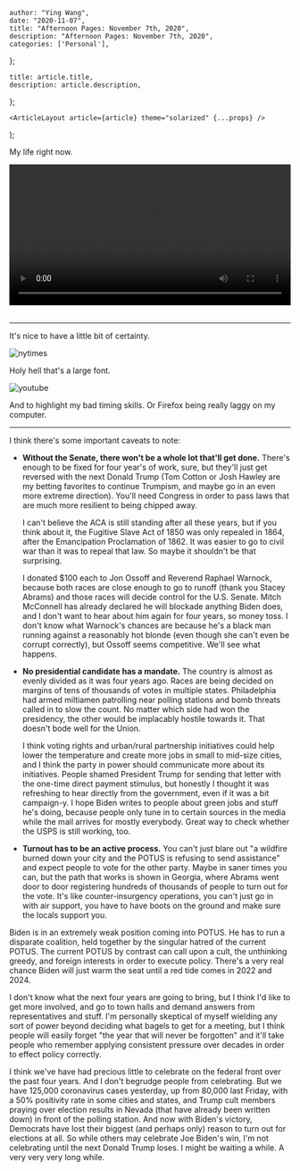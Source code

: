

    author: "Ying Wang",
    date: "2020-11-07",
    title: "Afternoon Pages: November 7th, 2020",
    description: "Afternoon Pages: November 7th, 2020",
    categories: ['Personal'],
};

    title: article.title,
    description: article.description,
};

    <ArticleLayout article={article} theme="solarized" {...props} />
);


My life right now.

<!-- https://stackoverflow.com/a/26276254 -->

<video style="width: 100%; width: -moz-available; width: -webkit-fill-available;
    width: fill-available; max-width: 100%;" controls> <source
    src="/video/general/covid.mp4" type="video/mp4"> Your browser does not
support HTML5 video. </video> <br/> <br/>

---

It's nice to have a little bit of certainty.

![nytimes](/img/posts/2020/11/07/morning_pages_1.jpg)

Holy hell that's a large font.

![youtube](/img/posts/2020/11/07/morning_pages_2.jpg)

And to highlight my bad timing skills. Or Firefox being really laggy on my
computer.

---

I think there's some important caveats to note:

- **Without the Senate, there won't be a whole lot that'll get done.** There's
  enough to be fixed for four year's of work, sure, but they'll just get
  reversed with the next Donald Trump (Tom Cotton or Josh Hawley are my betting
  favorites to continue Trumpism, and maybe go in an even more extreme
  direction). You'll need Congress in order to pass laws that are much more
  resilient to being chipped away.

  I can't believe the ACA is still standing after all these years, but if you
  think about it, the Fugitive Slave Act of 1850 was only repealed in 1864,
  after the Emancipation Proclamation of 1862. It was easier to go to civil war
  than it was to repeal that law. So maybe it shouldn't be that surprising.

  I donated $100 each to Jon Ossoff and Reverend Raphael Warnock, because both
  races are close enough to go to runoff (thank you Stacey Abrams) and those
  races will decide control for the U.S. Senate. Mitch McConnell has already
  declared he will blockade anything Biden does, and I don't want to hear about
  him again for four years, so money toss. I don't know what Warnock's chances
  are because he's a black man running against a reasonably hot blonde (even
  though she can't even be corrupt correctly), but Ossoff seems competitive.
  We'll see what happens.

- **No presidential candidate has a mandate.** The country is almost as evenly
  divided as it was four years ago. Races are being decided on margins of tens
  of thousands of votes in multiple states. Philadelphia had armed miltiamen
  patrolling near polling stations and bomb threats called in to slow the count.
  No matter which side had won the presidency, the other would be implacably
  hostile towards it. That doesn't bode well for the Union.

  I think voting rights and urban/rural partnership initiatives could help lower
  the temperature and create more jobs in small to mid-size cities, and I think
  the party in power should communicate more about its initiatives. People
  shamed President Trump for sending that letter with the one-time direct
  payment stimulus, but honestly I thought it was refreshing to hear directly
  from the government, even if it was a bit campaign-y. I hope Biden writes to
  people about green jobs and stuff he's doing, because people only tune in to
  certain sources in the media while the mail arrives for mostly everybody.
  Great way to check whether the USPS is still working, too.

- **Turnout has to be an active process.** You can't just blare out "a wildfire
  burned down your city and the POTUS is refusing to send assistance" and expect
  people to vote for the other party. Maybe in saner times you can, but the path
  that works is shown in Georgia, where Abrams went door to door registering
  hundreds of thousands of people to turn out for the vote. It's like
  counter-insurgency operations, you can't just go in with air support, you have
  to have boots on the ground and make sure the locals support you.

Biden is in an extremely weak position coming into POTUS. He has to run a
disparate coalition, held together by the singular hatred of the current POTUS.
The current POTUS by contrast can call upon a cult, the unthinking greedy, and
foreign interests in order to execute policy. There's a very real chance Biden
will just warm the seat until a red tide comes in 2022 and 2024.

I don't know what the next four years are going to bring, but I think I'd like
to get more involved, and go to town halls and demand answers from
representatives and stuff. I'm personally skeptical of myself wielding any sort
of power beyond deciding what bagels to get for a meeting, but I think people
will easily forget "the year that will never be forgotten" and it'll take people
who remember applying consistent pressure over decades in order to effect policy
correctly.

I think we've have had precious little to celebrate on the federal front over
the past four years. And I don't begrudge people from celebrating. But we have
125,000 coronavirus cases yesterday, up from 80,000 last Friday, with a 50%
positivity rate in some cities and states, and Trump cult members praying over
election results in Nevada (that have already been written down) in front of the
polling station. And now with Biden's victory, Democrats have lost their biggest
(and perhaps only) reason to turn out for elections at all. So while others may
celebrate Joe Biden's win, I'm not celebrating until the next Donald Trump
loses. I might be waiting a while. A very very very long while.

